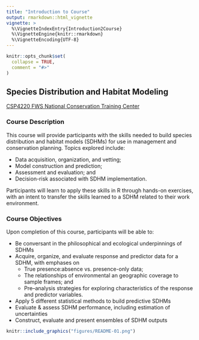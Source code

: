 ```yaml
---
title: "Introduction to Course"
output: rmarkdown::html_vignette
vignette: >
  %\VignetteIndexEntry{Introduction2Course}
  %\VignetteEngine{knitr::rmarkdown}
  %\VignetteEncoding{UTF-8}
---
```


```r
knitr::opts_chunk$set(
  collapse = TRUE,
  comment = "#>"
)
```

## Species Distribution and Habitat Modeling  
[CSP4220 FWS National Conservation Training Center](https://nctc.fws.gov/courses/descriptions/CSP4220-Species-Distribution-Modeling.pdf)

### Course Description 

This course will provide participants with the skills needed to build species distribution and habitat models (SDHMs) for use in management and conservation planning. Topics explored include:

* Data acquisition, organization, and vetting; 
* Model construction and prediction; 
* Assessment and evaluation; and 
* Decision-risk associated with SDHM implementation. 

Participants will learn to apply these skills in R through hands-on exercises, with an intent to transfer the skills learned to a SDHM related to their work environment. 

### Course Objectives 

Upon completion of this course, participants will be able to:

* Be conversant in the philosophical and ecological underpinnings of SDHMs
* Acquire, organize, and evaluate response and predictor data for a SDHM, with emphases on 
  * True presence:absence vs. presence-only data; 
  * The relationships of environmental an geographic coverage to sample frames; and 
  * Pre--analysis strategies for exploring characteristics of the response and predictor variables.
* Apply 5 different statistical methods to build predictive SDHMs
* Evaluate & assess SDHM performance, including estimation of uncertainties
* Construct, evaluate and present ensembles of SDHM outputs


```r
knitr::include_graphics("figures/README-01.png")
```

